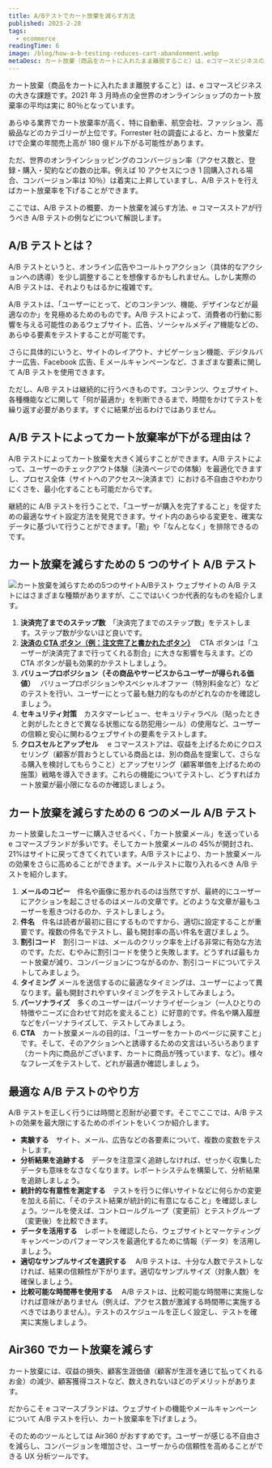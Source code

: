 ```yaml
---
title: A/Bテストでカート放棄を減らす方法
published: 2023-2-28
tags:
  - ecommerce
readingTime: 6
image: /blog/how-a-b-testing-reduces-cart-abandonment.webp
metaDesc: カート放棄（商品をカートに入れたまま離脱すること）は、eコマースビジネスの大きな課題です。2021年3月時点の全世界のオンラインショップのカート放棄率の平均は実に80％となっています。
---
```


カート放棄（商品をカートに入れたまま離脱すること）は、e コマースビジネスの大きな課題です。2021 年 3 月時点の全世界のオンラインショップのカート放棄率の平均は実に 80％となっています。

あらゆる業界でカート放棄率が高く、特に自動車、航空会社、ファッション、高級品などのカテゴリーが上位です。Forrester 社の調査によると、カート放棄だけで企業の年間売上高が 180 億ドル下がる可能性があります。

ただ、世界のオンラインショッピングのコンバージョン率（アクセス数と、登録・購入・契約などの数の比率。例えば 10 アクセスにつき 1 回購入される場合、コンバージョン率は 10％）は着実に上昇していますし、A/B テストを行えばカート放棄率を下げることができます。

ここでは、A/B テストの概要、カート放棄を減らす方法、e コマースストアが行うべき A/B テストの例などについて解説します。

## A/B テストとは？

A/B テストというと、オンライン広告やコールトゥアクション（具体的なアクションへの誘導）を少し調整することを想像するかもしれません。しかし実際の A/B テストは、それよりもはるかに複雑です。

A/B テストは、「ユーザーにとって、どのコンテンツ、機能、デザインなどが最適なのか」を見極めるためのものです。A/B テストによって、消費者の行動に影響を与える可能性のあるウェブサイト、広告、ソーシャルメディア機能などの、あらゆる要素をテストすることが可能です。

さらに具体的にいうと、サイトのレイアウト、ナビゲーション機能、デジタルバナー広告、Facebook 広告、E メールキャンペーンなど、さまざまな要素に関して A/B テストを使用できます。

ただし、A/B テストは継続的に行うべきものです。コンテンツ、ウェブサイト、各種機能などに関して「何が最適か」を判断できるまで、時間をかけてテストを繰り返す必要があります。すぐに結果が出るわけではありません。

## A/B テストによってカート放棄率が下がる理由は？

A/B テストによってカート放棄を大きく減らすことができます。A/B テストによって、ユーザーのチェックアウト体験（決済ページでの体験）を最適化できますし、プロセス全体（サイトへのアクセス～決済まで）における不自由さやわかりにくさを、最小化することも可能だからです。

継続的に A/B テストを行うことで、「ユーザーが購入を完了すること」を促すための最適なサイト設定方法を発見できます。サイト内のあらゆる変更を、確実なデータに基づいて行うことができます。「勘」や「なんとなく」を排除できるのです。

## カート放棄を減らすための 5 つのサイト A/B テスト

![カート放棄を減らすための5つのサイトA/Bテスト](/blog/how-a-b-testing-reduces-cart-abandonment-1.webp)
ウェブサイトの A/B テストにはさまざまな種類がありますが、ここではいくつか代表的なものを紹介します。

1. **決済完了までのステップ数**　「決済完了までのステップ数」をテストします。ステップ数が少ないほど良いです。
2. [**決済の CTA ボタン（例：注文完了と書かれたボタン）**](/ja/cro-checklist-campaign/)　 CTA ボタンは「ユーザーが決済完了まで行ってくれる割合」に大きな影響を与えます。どの CTA ボタンが最も効果的かテストしましょう。
3. **バリュープロポジション（その商品やサービスからユーザーが得られる価値）**　
   バリュープロポジションやスペシャルオファー（特別料金など）などのテストを行い、ユーザーにとって最も魅力的なものがどれなのかを確認しましょう。
4. **セキュリティ対策**　カスタマーレビュー、セキュリティラベル（貼ったときと剥がしたときとで異なる状態になる防犯用シール）の使用など、ユーザーの信頼と安心に関わるウェブサイトの要素をテストします。
5. **クロスセルとアップセル**　 e コマースストアは、収益を上げるためにクロスセリング（顧客が買おうとしている商品とは、別の商品を提案して、さらなる購入を検討してもらうこと）とアップセリング（顧客単価を上げるための施策）戦略を導入できます。これらの機能についてテストし、どうすればカート放棄が最小限になるのか確認しましょう。

<BlogInnerCardWrapper slug='blog/convert-upsells-and-impulse-buys-in-ecommerce' />

## カート放棄を減らすための 6 つのメール A/B テスト

カート放棄したユーザーに購入させるべく、「カート放棄メール」を送っている e コマースブランドが多いです。そしてカート放棄メールの 45%が開封され、21%はサイトに戻ってきてくれています。A/B テストにより、カート放棄メールの効果をさらに高めることができます。メールテストに取り入れるべき A/B テストを紹介します。

1. **メールのコピー**　件名や画像に惹かれるのは当然ですが、最終的にユーザーにアクションを起こさせるのはメールの文章です。どのような文章が最もユーザーを惹きつけるのか、テストしましょう。
2. **件名**　件名は読者が最初に目にするものですから、適切に設定することが重要です。複数の件名でテストし、最も開封率の高い件名を選びましょう。
3. **割引コード**　割引コードは、メールのクリック率を上げる非常に有効な方法のです。ただ、むやみに割引コードを使うと失敗します。どうすれば最もカート放棄が減り、コンバージョンにつながるのか、割引コードについてテストしてみましょう。
4. **タイミング** メールを送信するのに最適なタイミングは、ユーザーによって異なります。最も開封されやすいタイミングをテストしてみましょう。
5. **パーソナライズ**　多くのユーザーはパーソナライゼーション（一人ひとりの特徴やニーズに合わせて対応を変えること）に好意的です。件名や購入履歴などをパーソナライズして、テストしてみましょう。
6. **CTA**　カート放棄メールの目的は、「ユーザーをカートのページに戻すこと」です。そして、そのアクションへと誘導するための文言はいろいろあります（カート内に商品がございます、カートに商品が残っています、など）。様々なフレーズをテストして、どれが最適か確認しましょう。

<BlogInnerCardWrapper slug='blog/10-email-marketing-tips-to-increase-conversions' />

## 最適な A/B テストのやり方

A/B テストを正しく行うには時間と忍耐が必要です。そこでここでは、A/B テストの効果を最大限にするためのポイントをいくつか紹介します。

- **実験する**　サイト、メール、広告などの各要素について、複数の変数をテストします。
- **分析結果を追跡する**　データを注意深く追跡しなければ、せっかく収集したデータも意味をなさなくなります。レポートシステムを構築して、分析結果を追跡しましょう。
- **統計的な有意性を測定する**　テストを行うに伴いサイトなどに何らかの変更を加える前に、「そのテスト結果が統計的に有意になること」を確認しましょう。ツールを使えば、コントロールグループ（変更前）とテストグループ（変更後）を比較できます。
- **データを活用する**　レポートを確認したら、ウェブサイトとマーケティングキャンペーンのパフォーマンスを最適化するために情報（データ）を活用しましょう。
- **適切なサンプルサイズを選択する**　 A/B テストは、十分な人数でテストしなければ、結果の信頼性が下がります。適切なサンプルサイズ（対象人数）を確保しましょう。
- **比較可能な時間帯を使用する**　 A/B テストは、比較可能な時間帯に実施しなければ意味がありません（例えば、アクセス数が激減する時間帯に実施するべきではありません）。テストのスケジュールを正しく設定し、テストを確実に実施しましょう。

<BlogInnerCardWrapper slug='blog/a-b-testing-best-practices' />

## Air360 でカート放棄を減らす

カート放棄には、収益の損失、顧客生涯価値（顧客が生涯を通じて払ってくれるお金）の減少、顧客獲得コストなど、数えきれないほどのデメリットがあります。

だからこそ e コマースブランドは、ウェブサイトの機能やメールキャンペーンについて A/B テストを行い、カート放棄率を下げましょう。

そのためのツールとしては Air360 がおすすめです。ユーザーが感じる不自由さを減らし、コンバージョンを増加させ、ユーザーからの信頼性を高めることができる UX 分析ツールです。
